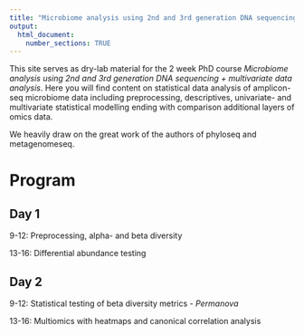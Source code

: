 ```yaml
---
title: "Microbiome analysis using 2nd and 3rd generation DNA sequencing + multivariate data analysis"
output: 
  html_document:
    number_sections: TRUE
---
```


This site serves as dry-lab material for the 2 week PhD course  _Microbiome analysis using 2nd and 3rd generation DNA sequencing + multivariate data analysis_. Here you will find content on statistical data analysis of amplicon-seq microbiome data including preprocessing, descriptives, univariate- and multivariate statistical modelling ending with comparison additional layers of omics data. 

We heavily draw on the great work of the authors of phyloseq and metagenomeseq. 

# Program {-}

## Day 1 {-}

9-12: Preprocessing, alpha- and beta diversity

13-16: Differential abundance testing

## Day 2 {-}

9-12: Statistical testing of beta diversity metrics - _Permanova_

13-16: Multiomics with heatmaps and canonical correlation analysis


